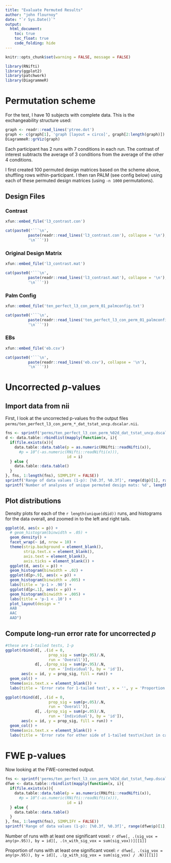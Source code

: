 ```yaml
---
title: "Evaluate Permuted Results"
author: "john flournoy"
date: "`r Sys.Date()`"
output:
  html_document:
    toc: true
    toc_float: true
    code_folding: hide
---
```


```r
knitr::opts_chunk$set(warning = FALSE, message = FALSE)
```


```r
library(RNifti)
library(ggplot2)
library(patchwork)
library(DiagrammeR)
```
# Permutation scheme

For the test, I have 10 subjects with complete data. This is the exchangeability structure used:

```r
graph <- readr::read_lines('ptree.dot')
graph <- c(graph[1], 'graph [layout = circo]', graph[2:length(graph)])
DiagrammeR::grViz(graph)
```

Each participant has 2 runs with 7 conditions in each run. The contrast of interest subtracts the average of 3 conditions from the average of the other 4 conditions.

I first created 100 permuted design matrices based on the scheme above, shuffling rows within-participant. I then ran PALM (see config below) using each of these permuted design matrices (using `-n 1000` permutations).

## Design Files {.tabset}

### Contrast

```r
xfun::embed_file('l3_contrast.con')
```

```r
cat(paste0('```\n', 
          paste(readr::read_lines('l3_contrast.con'), collapse = '\n'),
          '\n```'))
```

### Original Design Matrix

```r
xfun::embed_file('l3_contrast.mat')
```

```r
cat(paste0('```\n', 
          paste(readr::read_lines('l3_contrast.mat'), collapse = '\n'),
          '\n```'))
```

### Palm Config

```r
xfun::embed_file('ten_perfect_l3_con_perm_01_palmconfig.txt')
```

```r
cat(paste0('```\n', 
          paste(readr::read_lines('ten_perfect_l3_con_perm_01_palmconfig.txt'), collapse = '\n'),
          '\n```'))
```
### EBs

```r
xfun::embed_file('eb.csv')
```

```r
cat(paste0('```\n', 
          paste(readr::read_lines('eb.csv'), collapse = '\n'),
          '\n```'))
```

# Uncorrected _p_-values

## Import data from nii

First, I look at the uncorrected p-values fro the output files `perms/ten_perfect_l3_con_perm_*_dat_tstat_uncp.dscalar.nii`.

```r
fns <- sprintf('perms/ten_perfect_l3_con_perm_%02d_dat_tstat_uncp.dscalar.nii', 1:100, 1:100)
d <- data.table::rbindlist(mapply(function(x, i){
  if(file.exists(x)){
    data.table::data.table(p = as.numeric(RNifti::readNifti(x)),
      #p = 10^(-as.numeric(RNifti::readNifti(x))),
                           id = i)
  } else {
    data.table::data.table()
  }
}, fns, 1:length(fns), SIMPLIFY = FALSE))
sprintf('Range of data values (1-p): [%0.3f, %0.3f]', range(d$p)[1], range(d$p)[2])
sprintf('Number of analyses of unique permuted design mats: %d', length(unique(d$id)))
```

## Plot distributions

Density plots for each of the `r length(unique(d$id))` runs, and histograms for the data overall, and zoomed in to the left and right tails.

```r
ggplot(d, aes(x = p)) + 
  # geom_histogram(binwidth = .05) + 
  geom_density() + 
  facet_wrap(~ id, nrow = 10) + 
  theme(strip.background = element_blank(),
        strip.text.x = element_blank(),
        axis.text = element_blank(),
        axis.ticks = element_blank()) + 
  ggplot(d, aes(x = p)) + 
  geom_histogram(binwidth = .02) + 
  ggplot(d[p>.9], aes(x = p)) + 
  geom_histogram(binwidth = .005) + 
  labs(title = 'p-1 > .90') + 
  ggplot(d[p<.1], aes(x = p)) + 
  geom_histogram(binwidth = .005) + 
  labs(title = 'p-1 < .10') + 
  plot_layout(design = "
  AAB
  AAC
  AAD")
```

## Compute long-run error rate for uncorrected _p_

```r
#these are 1-tailed tests, 1-p
ggplot(rbind(d[, .(id = 0, 
                   prop_sig = sum(p>.95)/.N,
                   run = 'Overall')],
             d[, .(prop_sig = sum(p>.95)/.N,
                   run = 'Individual'), by = 'id']), 
       aes(x = id, y = prop_sig, fill = run)) + 
  geom_col() + 
  theme(axis.text.x = element_blank()) + 
  labs(title = 'Error rate for 1-tailed test', x = '', y = 'Proportion voxels p < .05')

ggplot(rbind(d[, .(id = 0, 
                   prop_sig = sum(p<.05)/.N,
                   run = 'Overall')],
             d[, .(prop_sig = sum(p<.05)/.N,
                   run = 'Individual'), by = 'id']), 
       aes(x = id, y = prop_sig, fill = run)) + 
  geom_col() + 
  theme(axis.text.x = element_blank()) + 
  labs(title = 'Error rate for other side of 1-tailed test\n(Just in case)', x = '', y = 'Proportion voxels p < .05')
```

# FWE p-values

Now looking at the FWE-corrected output.

```r
fns <- sprintf('perms/ten_perfect_l3_con_perm_%02d_dat_tstat_fwep.dscalar.nii', 1:100, 1:100)
dfwe <- data.table::rbindlist(mapply(function(x, i){
  if(file.exists(x)){
    data.table::data.table(p = as.numeric(RNifti::readNifti(x)),
      #p = 10^(-as.numeric(RNifti::readNifti(x))),
                           id = i)
  } else {
    data.table::data.table()
  }
}, fns, 1:length(fns), SIMPLIFY = FALSE))
sprintf('Range of data values (1-p): [%0.3f, %0.3f]', range(dfwe$p)[1], range(dfwe$p)[2])
```

Number of runs with at least one significant voxel: `r dfwe[, .(sig_vox = any(p>.95)), by = id][, .(n_with_sig_vox = sum(sig_vox))][[1]]`

Proportion of runs with at least one significant voxel: `r dfwe[, .(sig_vox = any(p>.95)), by = id][, .(p_with_sig_vox = sum(sig_vox) / .N)][[1]]`


